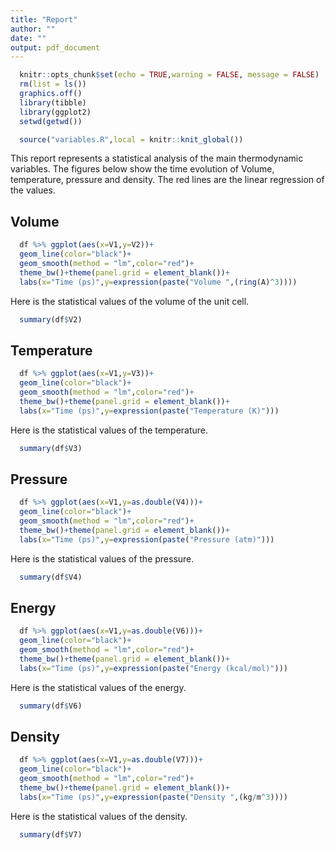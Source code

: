 ```yaml
---
title: "Report"
author: ""
date: ""
output: pdf_document
---
```


```r
  knitr::opts_chunk$set(echo = TRUE,warning = FALSE, message = FALSE)
  rm(list = ls())
  graphics.off()
  library(tibble)
  library(ggplot2)
  setwd(getwd())
```

```r
  source("variables.R",local = knitr::knit_global())
```

This report represents a statistical analysis of the main thermodynamic variables. The figures below show the time evolution of Volume, temperature, pressure and density. The red lines are the linear regression of the values.

## Volume

```r
  df %>% ggplot(aes(x=V1,y=V2))+
  geom_line(color="black")+
  geom_smooth(method = "lm",color="red")+
  theme_bw()+theme(panel.grid = element_blank())+
  labs(x="Time (ps)",y=expression(paste("Volume ",(ring(A)^3))))
```

Here is the statistical values of the volume of the unit cell.

```r
  summary(df$V2)
```

## Temperature

```r
  df %>% ggplot(aes(x=V1,y=V3))+
  geom_line(color="black")+
  geom_smooth(method = "lm",color="red")+
  theme_bw()+theme(panel.grid = element_blank())+
  labs(x="Time (ps)",y=expression(paste("Temperature (K)")))
```

Here is the statistical values of the temperature.

```r
  summary(df$V3)
```

## Pressure

```r
  df %>% ggplot(aes(x=V1,y=as.double(V4)))+
  geom_line(color="black")+
  geom_smooth(method = "lm",color="red")+
  theme_bw()+theme(panel.grid = element_blank())+
  labs(x="Time (ps)",y=expression(paste("Pressure (atm)")))
```

Here is the statistical values of the pressure.

```r
  summary(df$V4)
```

## Energy

```r
  df %>% ggplot(aes(x=V1,y=as.double(V6)))+
  geom_line(color="black")+
  geom_smooth(method = "lm",color="red")+
  theme_bw()+theme(panel.grid = element_blank())+
  labs(x="Time (ps)",y=expression(paste("Energy (kcal/mol)")))
```

Here is the statistical values of the energy.

```r
  summary(df$V6)
```

## Density

```r
  df %>% ggplot(aes(x=V1,y=as.double(V7)))+
  geom_line(color="black")+
  geom_smooth(method = "lm",color="red")+
  theme_bw()+theme(panel.grid = element_blank())+
  labs(x="Time (ps)",y=expression(paste("Density ",(kg/m^3))))
```

Here is the statistical values of the density.

```r
  summary(df$V7)
```

